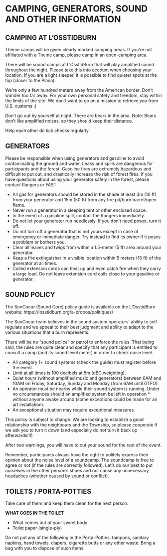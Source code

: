 # CAMPING, GENERATORS, SOUND AND OTHER INFORMATION {-}

<h2><span>CAMPING AT L’OSSTIDBURN</span></h2> 


Theme camps will be given clearly marked camping areas. If you’re not affiliated with a Theme camp, please camp in an open-camping area.

There will be sound camps at L’OsstidBurn that will play amplified sound throughout the night. Please take this into account when choosing your location. If you are a light sleeper, it is possible to find quieter spots at the top (closer to the Plana).

We’re only a few hundred meters away from the American border. Don’t wander too far away. For your own personal safety and freedom, stay within the limits of the site. We don’t want to go on a mission to retrieve you from U.S. customs ;)

Don’t go out by yourself at night. There are bears in the area. Note: Bears don’t like amplified noises, so they should keep their distance.

Help each other do tick checks regularly.



<h2><span> GENERATORS </span></h2>


Please be responsible when using generators and gasoline to avoid contaminating the ground and water. Leaks and spills are dangerous for participants and the forest. Gasoline fires are extremely hazardous and difficult to put out, and drastically increase the risk of forest fires. If you have questions about using your generator safely in the forest, please contact Rangers or FAST.

* All gas for generators should be stored in the shade at least 3m (10 ft) from your generator and 15m (50 ft) from any fire pit/burn barrel/open flame.  
* Never run a generator in a sleeping tent or other enclosed space.
* In the event of a gasoline spill, contact the Rangers immediately.
* Do not let your generator run needlessly. If you don’t need power, turn it off.
* Do not turn off a generator that is not yours except in case of emergency or immediate danger. Try instead to find its owner if it poses a problem or bothers you.
* Clear all leaves and twigs from within a 1.5-meter (5 ft) area around your generator.
* Keep a fire extinguisher in a visible location within 5 meters (16 ft) of the generator at all times. 
* Coiled extension cords can heat up and even catch fire when they carry a large load. Do not leave extension cord coils close to your gasoline or generator.



<h2><span> SOUND POLICY </span></h2>

The SonCoeur (Sound Core) policy guide is available on the L’OsstidBurn website:
https://losstidburn.org/a-propos/politiques/ 

The SonCoeur team believes in the sound system operators’ ability to self-regulate and we appeal to their best judgment and ability to adapt to the various situations that a burn represents.

There will be no “sound police” or patrol to enforce the rules. That being said, the rules are quite clear and specify that any participant is entitled to consult a camp (and its sound level meter) in order to check noise level.
 

* All category 1+ sound systems (check the guide) must register before the event.
* Limit at all times is 100 decibels at 5m (dBC weighting).
* Quiet hours (without amplified music and generators) between 6AM and 10AM on Friday, Saturday, Sunday and Monday (from 6AM until GTFO).
* An operator must be nearby while their sound system is running. Under no circumstances should an amplified system be left in operation * without anyone awake around (some exceptions could be made for an art installation).
* An exceptional situation may require exceptional measures.


This policy is subject to change. We are looking to establish a good relationship with the neighbours and the Township, so please cooperate if we ask you to turn it down (and especially do not turn it back up afterwards!!!)

After two warnings, you will have to cut your sound for the rest of the event.

Remember, participants always have the right to politely express their opinion about the noise level of a soundcamp. The soundcamp is free to agree or not (if the rules are correctly followed). Let’s do our best to put ourselves in the other person’s shoes and not cause any unnecessary headaches (whether caused by sound or conflict).

<h2><span> TOILETS / PORTA-POTTIES </span></h2>  

Take care of them and keep them clean for the next person. 

**WHAT GOES IN THE TOILET**

* What comes out of your sweet body 
* Toilet paper (single-ply)


Do not put any of the following in the Porta-Potties: tampons, sanitary napkins, hand towels, diapers, cigarette butts or any other waste. Bring a bag with you to dispose of such items.
